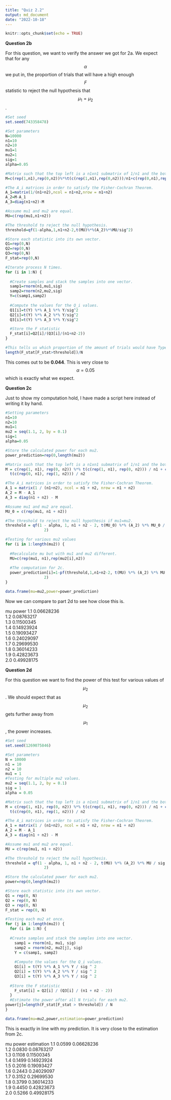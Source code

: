 ```yaml
---
title: "Quiz 2.2"
output: md_document
date: "2022-10-18"
---
```


```r
knitr::opts_chunk$set(echo = TRUE)
```

**Question 2b**

For this question, we want to verify the answer we got for 2a. We expect that for any $$\alpha$$ we put in, the proportion of trials that will have a high enough $$F$$ statistic to reject the null hypothesis that $$\mu_1 = \mu_2$$.
```r
#Set seed
set.seed(743358478)

#Set parameters
N=10000
n1=10
n2=10
mu1=1
mu2=1
sig=1
alpha=0.05

#Matrix such that the top left is a n1xn1 submatrix of 1/n1 and the bottom left is n2xn2 submatrix of 1/n2.
M=c(rep(1,n1),rep(0,n2))%*%t(c(rep(1,n1),rep(0,n2)))/n1+c(rep(0,n1),rep(1,n2))%*%t(c(rep(0,n1),rep(1,n2)))/n2

#The A_i matrices in order to satisfy the Fisher-Cochran Theorem.
A_1=matrix(1/(n1+n2),ncol = n1+n2,nrow = n1+n2)
A_2=M-A_1
A_3=diag(n1+n2)-M

#Assume mu1 and mu2 are equal.
MU=c(rep(mu1,n1+n2))

#The threshold to reject the null hypothesis.
threshold=qf(1-alpha,1,n1+n2-2,t(MU)%*%(A_2)%*%MU/sig^2)

#Store each statistic into its own vector.
Q1=rep(0,N)
Q2=rep(0,N)
Q3=rep(0,N)
F_stat=rep(0,N)

#Iterate process N times.
for (i in 1:N) {
  
  #Create samples and stack the samples into one vector.
  samp1=rnorm(n1,mu1,sig)
  samp2=rnorm(n2,mu2,sig)
  Y=c(samp1,samp2)
  
  #Compute the values for the Q_i values.
  Q1[i]=t(Y) %*% A_1 %*% Y/sig^2
  Q2[i]=t(Y) %*% A_2 %*% Y/sig^2
  Q3[i]=t(Y) %*% A_3 %*% Y/sig^2

  #Store the F statistic
  F_stat[i]=Q2[i]/(Q3[i]/(n1+n2-2))
}

#This tells us which proportion of the amount of trials would have Type I error. We expect this to be around alpha.
length(F_stat[F_stat>threshold])/N
```
This comes out to be **0.044**. This is very close to $$\alpha=0.05$$ which is exactly what we expect.

**Question 2c**

Just to show my computation hold, I have made a script here instead of writing it by hand.

```r
#Setting parameters
n1=10
n2=10
mu1=1
mu2 = seq(1.1, 2, by = 0.1)
sig=1
alpha=0.05

#Store the calculated power for each mu2.
power_prediction=rep(0,length(mu2))

#Matrix such that the top left is a n1xn1 submatrix of 1/n1 and the bottom left is n2xn2 submatrix of 1/n2.
M = c(rep(1, n1), rep(0, n2)) %*% t(c(rep(1, n1), rep(0, n2))) / n1 + c(rep(0, n1), rep(1, n2)) %*%
  t(c(rep(0, n1), rep(1, n2))) / n2

#The A_i matrices in order to satisfy the Fisher-Cochran Theorem.
A_1 = matrix(1 / (n1+n2), ncol = n1 + n2, nrow = n1 + n2)
A_2 = M - A_1
A_3 = diag(n1 + n2) - M

#Assume mu1 and mu2 are equal.
MU_0 = c(rep(mu1, n1 + n2))

#The threshold to reject the null hypothesis if mu1=mu2.
threshold = qf(1 - alpha, 1, n1 + n2 - 2, t(MU_0) %*% (A_2) %*% MU_0 / sig ^
                 2)

#Testing for various mu2 values
for (i in 1:length(mu2)) {
  
  #Recalculate mu but with mu1 and mu2 different.
  MU=c(rep(mu1, n1),rep(mu2[i],n2))
  
  #The computation for 2c.
  power_prediction[i]=1-pf(threshold,1,n1+n2-2, t(MU) %*% (A_2) %*% MU / sig ^
                 2)
}

data.frame(mu=mu2,power=power_prediction)
```

Now we can compare to part 2d to see how close this is.

mu  power
1.1	0.06628236			
1.2	0.08763217			
1.3	0.11500345			
1.4	0.14923924			
1.5	0.19093427			
1.6	0.24029097			
1.7	0.29699530			
1.8	0.36014233			
1.9	0.42823673			
2.0	0.49928175	

**Question 2d**

For this question we want to find the power of this test for various values of $$\mu_2$$. We should expect that as $$\mu_2$$ gets further away from $$\mu_1$$, the power increases.
```r
#Set seed
set.seed(1269075846)

#Set parameters
N = 10000
n1 = 10
n2 = 10
mu1 = 1
#Testing for multiple mu2 values.
mu2 = seq(1.1, 2, by = 0.1)
sig = 1
alpha = 0.05

#Matrix such that the top left is a n1xn1 submatrix of 1/n1 and the bottom left is n2xn2 submatrix of 1/n2.
M = c(rep(1, n1), rep(0, n2)) %*% t(c(rep(1, n1), rep(0, n2))) / n1 + c(rep(0, n1), rep(1, n2)) %*%
  t(c(rep(0, n1), rep(1, n2))) / n2

#The A_i matrices in order to satisfy the Fisher-Cochran Theorem.
A_1 = matrix(1 / (n1+n2), ncol = n1 + n2, nrow = n1 + n2)
A_2 = M - A_1
A_3 = diag(n1 + n2) - M

#Assume mu1 and mu2 are equal.
MU = c(rep(mu1, n1 + n2))

#The threshold to reject the null hypothesis.
threshold = qf(1 - alpha, 1, n1 + n2 - 2, t(MU) %*% (A_2) %*% MU / sig ^
                 2)

#Store the calculated power for each mu2.
power=rep(0,length(mu2))

#Store each statistic into its own vector.
Q1 = rep(0, N)
Q2 = rep(0, N)
Q3 = rep(0, N)
F_stat = rep(0, N)

#Testing each mu2 at once.
for (j in 1:length(mu2)) {
  for (i in 1:N) {
  
  #Create samples and stack the samples into one vector.
    samp1 = rnorm(n1, mu1, sig)
    samp2 = rnorm(n2, mu2[j], sig)
    Y = c(samp1, samp2)
    
    #Compute the values for the Q_i values.
    Q1[i] = t(Y) %*% A_1 %*% Y / sig ^ 2
    Q2[i] = t(Y) %*% A_2 %*% Y / sig ^ 2
    Q3[i] = t(Y) %*% A_3 %*% Y / sig ^ 2
    
  #Store the F statistic
    F_stat[i] = Q2[i] / (Q3[i] / (n1 + n2 - 2))
  }
  #Estimate the power after all N trials for each mu2.
power[j]=length(F_stat[F_stat > threshold]) / N
}

data.frame(mu=mu2,power,estimation=power_prediction)

```
This is exactly in line with my prediction. It is very close to the estimation from 2c.

mu  power   estimation
1.1	0.0599	0.06628236		
1.2	0.0830	0.08763217		
1.3	0.1108	0.11500345		
1.4	0.1499	0.14923924		
1.5	0.2016	0.19093427		
1.6	0.2443	0.24029097		
1.7	0.3152	0.29699530		
1.8	0.3799	0.36014233		
1.9	0.4450	0.42823673		
2.0	0.5266	0.49928175	

